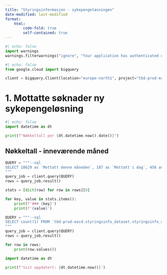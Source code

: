 ```yaml
---
title: "Styringsinformasjon - sykepengeløsningen"
date-modified: last-modified
format:
    html:
        code-fold: true
        self-contained: true
---
```


```python
#| echo: false
import warnings
warnings.filterwarnings("ignore", "Your application has authenticated using end user credentials")
```

```python
#| echo: false
from google.cloud import bigquery

client = bigquery.Client(location="europe-north1", project="tbd-prod-eacd")
```

# 1. Mottatte søknader ny sykepengeløsning

```python
#| echo: false
import datetime as dt

print(f"Nøkkeltall per {dt.datetime.now().date()}")
```

## Nøkkeltall - inneværende måned

```python
QUERY = """--sql
SELECT 18629 as `Mottatt denne måneden`, 187 as `Mottatt i dag`, 456 as `Mottatt i går`, 46372 as `Innsendt forrige uke`
"""
query_job = client.query(QUERY)
rows = query_job.result()

stats = [dict(row) for row in rows][0]
```

```python

for key, value in stats.items():
    print(f'### {key}')
    print(f'{value}')
```


```python
QUERY = """--sql
SELECT count(1) FROM `tbd-prod-eacd.styringsinfo_dataset.styringsinfo_sendt_soknad_view` 
"""
query_job = client.query(QUERY)
rows = query_job.result()

for row in rows:
    print(row.values())
```


```python

import datetime as dt

print(f'Sist oppdatert: {dt.datetime.now()}')
```